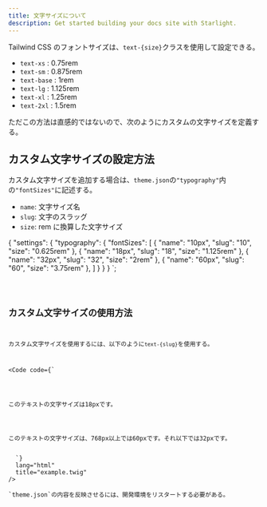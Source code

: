 ```yaml
---
title: 文字サイズについて
description: Get started building your docs site with Starlight.
---
```



Tailwind CSS のフォントサイズは、`text-{size}`クラスを使用して設定できる。

- `text-xs` : 0.75rem
- `text-sm` : 0.875rem
- `text-base` : 1rem
- `text-lg` : 1.125rem
- `text-xl` : 1.25rem
- `text-2xl` : 1.5rem

ただこの方法は直感的ではないので、次のようにカスタムの文字サイズを定義する。

## カスタム文字サイズの設定方法

カスタム文字サイズを追加する場合は、`theme.json`の`"typography"`内の`"fontSizes"`に記述する。

- `name`: 文字サイズ名
- `slug`: 文字のスラッグ
- `size`: rem に換算した文字サイズ

{
  "settings": {
    "typography": {
      "fontSizes": [
        {
          "name": "10px",
          "slug": "10",
          "size": "0.625rem"
        },
        {
          "name": "18px",
          "slug": "18",
          "size": "1.125rem"
        },
        {
          "name": "32px",
          "slug": "32",
          "size": "2rem"
        },
        {
          "name": "60px",
          "slug": "60",
          "size": "3.75rem"
        },
      ]
    }
  }
}
`;

<Code code={jsonCode} lang="json" title={fileName} />

## カスタム文字サイズの使用方法

カスタム文字サイズを使用するには、以下のように`text-{slug}`を使用する。

<Code
  code={`
  <p class="text-18">このテキストの文字サイズは18pxです。</p>
  <p class="text-32 md:text-60">このテキストの文字サイズは、768px以上では60pxです。それ以下では32pxです。</p>
  `}
  lang="html"
  title="example.twig"
/>

<Aside type="caution">`theme.json`の内容を反映させるには、開発環境をリスタートする必要がある。</Aside>
